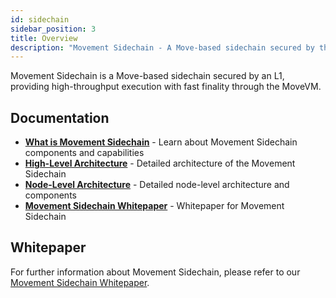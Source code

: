 ```yaml
---
id: sidechain
sidebar_position: 3
title: Overview
description: "Movement Sidechain - A Move-based sidechain secured by the L1"
---
```



Movement Sidechain is a Move-based sidechain secured by an L1, providing high-throughput execution with fast finality through the MoveVM.

## Documentation

- **[What is Movement Sidechain](/general/sidechain/what-is-movement-sidechain)** - Learn about Movement Sidechain components and capabilities
- **[High-Level Architecture](/general/sidechain/architecture)** - Detailed architecture of the Movement Sidechain
- **[Node-Level Architecture](/general/sidechain/node-level-architecture)** - Detailed node-level architecture and components
- **[Movement Sidechain Whitepaper](/general/sidechain/whitepaper)** - Whitepaper for Movement Sidechain


## Whitepaper

For further information about Movement Sidechain, please refer to our [Movement Sidechain Whitepaper](/general/sidechain/whitepaper).

